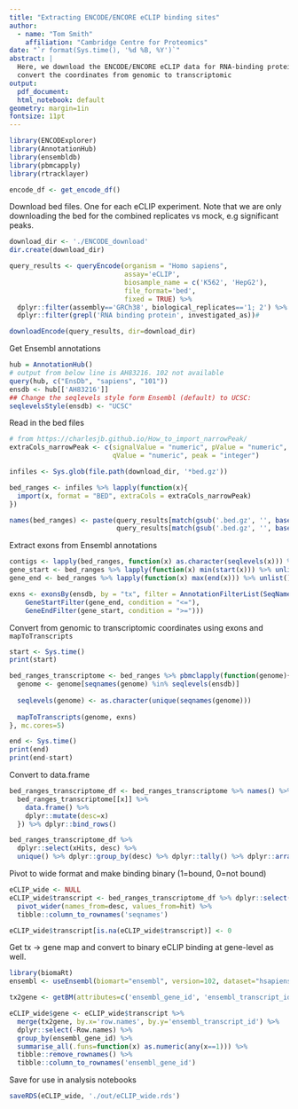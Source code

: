 ```yaml
---
title: "Extracting ENCODE/ENCORE eCLIP binding sites"
author:
  - name: "Tom Smith"
    affiliation: "Cambridge Centre for Proteomics"
date: "`r format(Sys.time(), '%d %B, %Y')`"
abstract: | 
  Here, we download the ENCODE/ENCORE eCLIP data for RNA-binding proteins and
  convert the coordinates from genomic to transcriptomic
output:
  pdf_document:
  html_notebook: default
geometry: margin=1in
fontsize: 11pt
---
```

```r
library(ENCODExplorer)
library(AnnotationHub)
library(ensembldb)
library(pbmcapply)
library(rtracklayer)
```

```r
encode_df <- get_encode_df()
```
Download bed files. One for each eCLIP experiment. Note that we are only downloading the bed for the combined replicates vs mock, e.g significant peaks.
```r
download_dir <- './ENCODE_download'
dir.create(download_dir)

query_results <- queryEncode(organism = "Homo sapiens",
                             assay='eCLIP',
                             biosample_name = c('K562', 'HepG2'),
                             file_format='bed',
                             fixed = TRUE) %>% 
  dplyr::filter(assembly=='GRCh38', biological_replicates=='1; 2') %>%
  dplyr::filter(grepl('RNA binding protein', investigated_as))# 
```

```r

downloadEncode(query_results, dir=download_dir)
```

Get Ensembl annotations
```r

hub = AnnotationHub()
# output from below line is AH83216. 102 not available
query(hub, c("EnsDb", "sapiens", "101"))
ensdb <- hub[['AH83216']]
## Change the seqlevels style form Ensembl (default) to UCSC:
seqlevelsStyle(ensdb) <- "UCSC"

```


Read in the bed files
```r
# from https://charlesjb.github.io/How_to_import_narrowPeak/
extraCols_narrowPeak <- c(signalValue = "numeric", pValue = "numeric",
                          qValue = "numeric", peak = "integer")

infiles <- Sys.glob(file.path(download_dir, '*bed.gz'))

bed_ranges <- infiles %>% lapply(function(x){
  import(x, format = "BED", extraCols = extraCols_narrowPeak)
})

names(bed_ranges) <- paste(query_results[match(gsub('.bed.gz', '', basename(infiles)), query_results$file_accession),]$target,
                           query_results[match(gsub('.bed.gz', '', basename(infiles)), query_results$file_accession),]$biosample_name, sep='_')


```



Extract exons from Ensembl annotations
```r
contigs <- lapply(bed_ranges, function(x) as.character(seqlevels(x))) %>% unlist() %>% unique()
gene_start <- bed_ranges %>% lapply(function(x) min(start(x))) %>% unlist() %>% min()
gene_end <- bed_ranges %>% lapply(function(x) max(end(x))) %>% unlist() %>% max()

exns <- exonsBy(ensdb, by = "tx", filter = AnnotationFilterList(SeqNameFilter(contigs), 
    GeneStartFilter(gene_end, condition = "<="), 
    GeneEndFilter(gene_start, condition = ">=")))
```

Convert from genomic to transcriptomic coordinates using exons and `mapToTranscripts`
```r
start <- Sys.time()
print(start)

bed_ranges_transcriptome <- bed_ranges %>% pbmclapply(function(genome){
  genome <- genome[seqnames(genome) %in% seqlevels(ensdb)]
  
  seqlevels(genome) <- as.character(unique(seqnames(genome)))
  
  mapToTranscripts(genome, exns)
}, mc.cores=5)

end <- Sys.time()
print(end)
print(end-start)

```

Convert to data.frame
```r
bed_ranges_transcriptome_df <- bed_ranges_transcriptome %>% names() %>% lapply(function(x){
  bed_ranges_transcriptome[[x]] %>%
    data.frame() %>%
    dplyr::mutate(desc=x)
  }) %>% dplyr::bind_rows()

bed_ranges_transcriptome_df %>%
  dplyr::select(xHits, desc) %>%
  unique() %>% dplyr::group_by(desc) %>% dplyr::tally() %>% dplyr::arrange(desc(n))
```

Pivot to wide format and make binding binary (1=bound, 0=not bound)
```r
eCLIP_wide <- NULL
eCLIP_wide$transcript <- bed_ranges_transcriptome_df %>% dplyr::select(seqnames, desc) %>% unique() %>% mutate(hit=1) %>%
  pivot_wider(names_from=desc, values_from=hit) %>%
  tibble::column_to_rownames('seqnames')

eCLIP_wide$transcript[is.na(eCLIP_wide$transcript)] <- 0

```

Get tx -> gene map and convert to binary eCLIP binding at gene-level as well.
```r
library(biomaRt)
ensembl <- useEnsembl(biomart="ensembl", version=102, dataset="hsapiens_gene_ensembl")

tx2gene <- getBM(attributes=c('ensembl_gene_id', 'ensembl_transcript_id'), mart = ensembl)
```

```r

eCLIP_wide$gene <- eCLIP_wide$transcript %>%
  merge(tx2gene, by.x='row.names', by.y='ensembl_transcript_id') %>%
  dplyr::select(-Row.names) %>%
  group_by(ensembl_gene_id) %>%
  summarise_all(.funs=function(x) as.numeric(any(x==1))) %>%
  tibble::remove_rownames() %>%
  tibble::column_to_rownames('ensembl_gene_id')
```

Save for use in analysis notebooks
```r
saveRDS(eCLIP_wide, './out/eCLIP_wide.rds')
```

